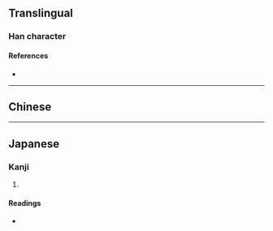 {{also|唚}}
{{character info/new}}
==Translingual==

===Han character===
{{Han char|rn=30|rad=口|as=04|sn=7|four=|canj=RP,XRP|ids=⿰口心}}

====References====
* {{Han ref|kx=0177.270|dkj=03336|dj=0395.080|hdz=10595.030|uh=5423|ud=21539}}

----

==Chinese==
{{zh-see|唚|sv}}

----

==Japanese==

===Kanji===
{{ja-kanji|grade=|rs=口04}}

# {{defn|lang=ja|sort=口04}}

====Readings====
* {{ja-readings|on=[[しん]] (shin)|kun=}}
